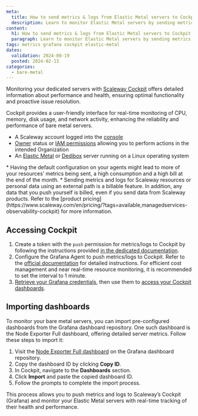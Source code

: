 ```yaml
---
meta:
  title: How to send metrics & logs from Elastic Metal servers to Cockpit
  description: Learn to monitor Elastic Metal servers by sending metrics and logs to Scaleway Cockpit for real-time performance insights.
content:
  h1: How to send metrics & logs from Elastic Metal servers to Cockpit
  paragraph: Learn to monitor Elastic Metal servers by sending metrics and logs to Scaleway Cockpit for real-time performance insights.
tags: metrics grafana cockpit elastic-metal
dates:
  validation: 2024-08-19
  posted: 2024-02-13
categories:
  - bare-metal
---
```


Monitoring your dedicated servers with [Scaleway Cockpit](/observability/cockpit/quickstart/) offers detailed information about performance and health, ensuring optimal functionality and proactive issue resolution.

Cockpit provides a user-friendly interface for real-time monitoring of CPU, memory, disk usage, and network activity, enhancing the reliability and performance of bare metal servers.

<Macro id="requirements" />

- A Scaleway account logged into the [console](https://console.scaleway.com)
- [Owner](/identity-and-access-management/iam/concepts/#owner) status or [IAM permissions](/identity-and-access-management/iam/concepts/#permission) allowing you to perform actions in the intended Organization
- An [Elastic Metal](/bare-metal/elastic-metal/quickstart/) or [Dedibox](/bare-metal/dedibox/quickstart/) server running on a Linux operating system

<Message type="important">
* Having the default configuration on your agents might lead to more of your resources’ metrics being sent, a high consumption and a high bill at the end of the month.
* Sending metrics and logs for Scaleway resources or personal data using an external path is a billable feature.  In addition, any data that you push yourself is billed, even if you send data from Scaleway products. Refer to the [product pricing](https://www.scaleway.com/en/pricing/?tags=available,managedservices-observability-cockpit) for more information.
</Message>

## Accessing Cockpit

1. Create a token with the `push` permission for metrics/logs to Cockpit by following the instructions provided [in the dedicated documentation](/observability/cockpit/how-to/create-token/).
2. Configure the Grafana Agent to push metrics/logs to Cockpit. Refer to the [official documentation](/observability/cockpit/api-cli/configuring-grafana-agent/) for detailed instructions.
    <Message type="tip">
        For efficient cost management and near real-time resource monitoring, it is recommended to set the interval to 1 minute.
    </Message>
3. [Retrieve your Grafana credentials](/observability/cockpit/how-to/retrieve-grafana-credentials/), then use them to [access your Cockpit dashboards](/observability/cockpit/how-to/access-grafana-and-managed-dashboards/).

## Importing dashboards

To monitor your bare metal servers, you can import pre-configured dashboards from the Grafana dashboard repository. One such dashboard is the Node Exporter Full dashboard, offering detailed server metrics. Follow these steps to import it:

1. Visit the [Node Exporter Full dashboard](https://grafana.com/grafana/dashboards/12486-node-exporter-full/) on the Grafana dashboard repository.
2. Copy the dashboard ID by clicking **Copy ID**.
3. In Cockpit, navigate to the **Dashboards** section.
4. Click **Import** and paste the copied dashboard ID.
5. Follow the prompts to complete the import process.

This process allows you to push metrics and logs to Scaleway’s Cockpit (Grafana) and monitor your Elastic Metal servers with real-time tracking of their health and performance.


